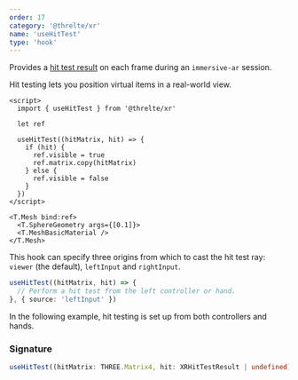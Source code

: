 ```yaml
---
order: 17
category: '@threlte/xr'
name: 'useHitTest'
type: 'hook'
---
```


Provides a [hit test result](https://developer.mozilla.org/en-US/docs/Web/API/XRHitTestResult) on each frame during an `immersive-ar` session.

Hit testing lets you position virtual items in a real-world view.

```svelte
<script>
  import { useHitTest } from '@threlte/xr'

  let ref

  useHitTest((hitMatrix, hit) => {
    if (hit) {
      ref.visible = true
      ref.matrix.copy(hitMatrix)
    } else {
      ref.visible = false
    }
  })
</script>

<T.Mesh bind:ref>
  <T.SphereGeometry args={[0.1]}>
  <T.MeshBasicMaterial />
</T.Mesh>
```

This hook can specify three origins from which to cast the hit test ray: `viewer` (the default), `leftInput` and `rightInput`.

```ts
useHitTest((hitMatrix, hit) => {
  // Perform a hit test from the left controller or hand.
}, { source: 'leftInput' })
```

In the following example, hit testing is set up from both controllers and hands.

<Example path="xr/use-hit-test" />

### Signature

```ts
useHitTest((hitMatrix: THREE.Matrix4, hit: XRHitTestResult | undefined) => {})
```
